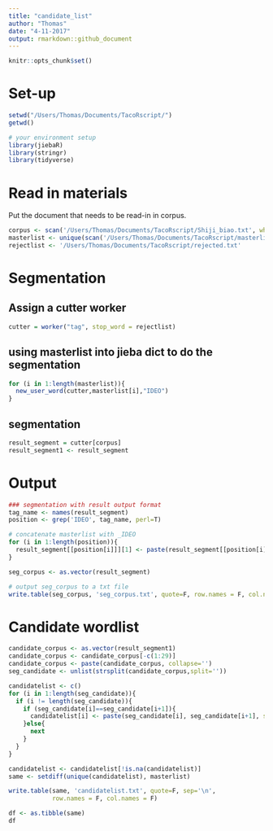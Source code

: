 ```yaml
---
title: "candidate_list"
author: "Thomas"
date: "4-11-2017"
output: rmarkdown::github_document
---
```


```r
knitr::opts_chunk$set()
```

# Set-up

```r
setwd("/Users/Thomas/Documents/TacoRscript/")
getwd()
```

```r
# your environment setup
library(jiebaR)
library(stringr)
library(tidyverse)
```

# Read in materials

Put the document that needs to be read-in in corpus.
```r
corpus <- scan('/Users/Thomas/Documents/TacoRscript/Shiji_biao.txt', what='char', encoding='UTF-8')
masterlist <- unique(scan('/Users/Thomas/Documents/TacoRscript/masterlist.txt', what='char'))
rejectlist <- '/Users/Thomas/Documents/TacoRscript/rejected.txt'
```

# Segmentation

## Assign a cutter worker
```r
cutter = worker("tag", stop_word = rejectlist)
```


## using masterlist into jieba dict to do the segmentation
```r
for (i in 1:length(masterlist)){
  new_user_word(cutter,masterlist[i],"IDEO")
}
```


## segmentation
```r
result_segment = cutter[corpus]
result_segment1 <- result_segment
```

# Output

```r
### segmentation with result output format
tag_name <- names(result_segment)
position <- grep('IDEO', tag_name, perl=T)

# concatenate masterlist with _IDEO
for (i in 1:length(position)){
  result_segment[[position[i]]][1] <- paste(result_segment[[position[i]]][1], 'IDEO', sep='_')
}

seg_corpus <- as.vector(result_segment)

# output seg_corpus to a txt file
write.table(seg_corpus, 'seg_corpus.txt', quote=F, row.names = F, col.names = F)
```


# Candidate wordlist

```r
candidate_corpus <- as.vector(result_segment1)
candidate_corpus <- candidate_corpus[-c(1:29)]
candidate_corpus <- paste(candidate_corpus, collapse='')
seg_candidate <- unlist(strsplit(candidate_corpus,split=''))
```

```r
candidatelist <- c()
for (i in 1:length(seg_candidate)){
  if (i != length(seg_candidate)){
    if (seg_candidate[i]==seg_candidate[i+1]){
      candidatelist[i] <- paste(seg_candidate[i], seg_candidate[i+1], sep='')
    }else{
      next
    }
  }
}
```

```r
candidatelist <- candidatelist[!is.na(candidatelist)]
same <- setdiff(unique(candidatelist), masterlist)

write.table(same, 'candidatelist.txt', quote=F, sep='\n',
            row.names = F, col.names = F)

df <- as.tibble(same)
df
```








